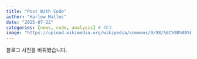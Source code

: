 ```yaml
---
title: "Post With Code"
author: "Harlow Malloc"
date: "2025-07-22"
categories: [news, code, analysis] # 태그
image: "https://upload.wikimedia.org/wikipedia/commons/9/98/%EC%98%88%EC%A0%9C.png" # 블로그 커버 이미지(글 이미지 아님), 링크로도 가능, 같은 폴더 내 저장된 이미지도 가능. (지금 같은 경우에는 한 폴더 안에 image.jpg 라는 파일이 있었기에, 바로 image.jpg 만 기입해도 해당 이미지로 설정 가능)
---
```


블로그 사진을 바꿔봤습니다.
